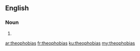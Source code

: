 ==English==

===Noun===
{{head|en|plural}}

# {{plural of|theophobia|lang=en}}

[[ar:theophobias]]
[[fr:theophobias]]
[[ku:theophobias]]
[[my:theophobias]]